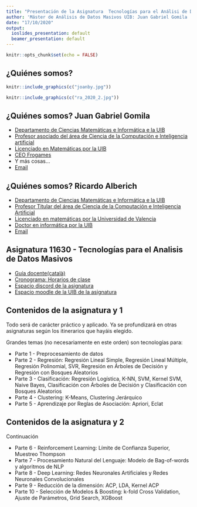 ```yaml
---
title: "Presentación de la Asignatura  Tecnologías para el Análisi de DAtos Masivos"
author: 'Máster de Análisis de Datos Masivos UIB: Juan Gabriel Gomila  & Ricardo Alberich'
date: "17/10/2020"
output:
  ioslides_presentation: default
  beamer_presentation: default
---
```


```r
knitr::opts_chunk$set(echo = FALSE)
```


## ¿Quiénes somos?


```r
knitr::include_graphics(c("joanby.jpg"))
```


```r
knitr::include_graphics(c("ra_2020_2.jpg"))
```
## ¿Quiénes somos? Juan Gabriel Gomila

* [Departamento de Ciencias Matemáticas e Informática e la UIB ](https://www.uib.es/es/lauib/Govern-i-organitzacio/estructura/Departaments/dmi/)
* [Profesor asociado del área de Ciencia de la Computación e Inteligencia artificial](https://www.uib.eu/personal/ABjE5ODE5MA/)
* [Licenciado en Matemáticas por la UIB](https://www.uib.es/es/)
* [CEO Frogames](https://frogames.es/)
* Y más cosas...
* [Email](mailto:juan.gabriel.gomila@uib.es)




## ¿Quiénes somos? Ricardo Alberich

* [Departamento de Ciencias Matemáticas e Informática e la UIB ](https://www.uib.es/es/lauib/Govern-i-organitzacio/estructura/Departaments/dmi/)
* [Profesor Titular del área de Ciencia de la Computación e Inteligencia Artificial](https://www.uib.es/es/personal/ABDI0ODk/)
* [Licenciado en matemáticas por la Universidad de Valencia](https://www.uv.es/uvweb/universidad/es/universidad-valencia-1285845048380.html)
* [Doctor en informática por la UIB](https://www.uib.cat/)
* [Email](mailto:r.alberich@uib.es)


## Asignatura 11630 - Tecnologías para el Analisis de Datos Masivos



* [Guía docente(català)](https://academic.uib.es/doa/consultaPublica/look%5bconpub%5dMostrarPubGuiaDocAs?entradaPublica=true&idiomaPais=ca.ES&_anoAcademico=2020&_codAsignatura=11630)
* [Cronograma: Horarios de clase](https://academic.uib.es/pds/consultaPublica/look[conpub]InicioPubHora?entradaPublica=true&lock=true&idiomaPais=es.ES&planDocente=2020&centro=9395&estudio=260&planEstudio=590&curso=1&trimestre=S/1&asignatura11630=11630&&grupo0=1&consultarAsignaturaGrupoPrivada=S)
* [Espacio discord de la asignatura](https://discord.gg/uphEZMR)
* [Espacio moodle de la UIB de la asignatura](https://ad.uib.es/estudis2021/course/view.php?id=1524)

## Contenidos de la asignatura y 1

Todo será de carácter práctico y aplicado. Ya se profundizará en otras asignaturas según los itinerarios que hayáis elegido.

Grandes temas (no necesariamente en este orden) son tecnologías para:

* Parte 1 - Preprocesamiento de datos
* Parte 2 - Regresión: Regresión Lineal Simple, Regresión Lineal Múltiple, Regresión Polinomial, SVR, Regresión en Árboles de Decisión y Regresión con Bosques Aleatorios
* Parte 3 - Clasificación: Regresión Logística, K-NN, SVM, Kernel SVM, Naive Bayes, Clasificación con Árboles de Decisión y Clasificación con Bosques Aleatorios
* Parte 4 - Clustering: K-Means, Clustering Jerárquico
* Parte 5 - Aprendizaje por Reglas de Asociación: Apriori, Eclat

## Contenidos de la asignatura y 2

Continuación


* Parte 6 - Reinforcement Learning: Límite de Confianza Superior, Muestreo Thompson
* Parte 7 - Procesamiento Natural del Lenguaje: Modelo de Bag-of-words y algoritmos de NLP
* Parte 8 - Deep Learning: Redes Neuronales Artificiales y Redes Neuronales Convolucionales
* Parte 9 - Reducción de la dimensión: ACP, LDA, Kernel ACP
* Parte 10 - Selección de Modelos & Boosting: k-fold Cross Validation, Ajuste de Parámetros, Grid Search, XGBoost


